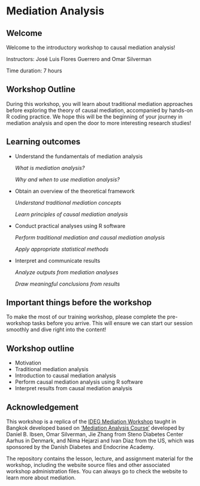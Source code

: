 # Mediation Analysis

## Welcome

Welcome to the introductory workshop to causal mediation analysis!

Instructors: José Luis Flores Guerrero and Omar Silverman

Time duration: 7 hours

## Workshop Outline

During this workshop, you will learn about traditional mediation
approaches before exploring the theory of causal mediation, accompanied
by hands-on R coding practice. We hope this will be the beginning of
your journey in mediation analysis and open the door to more interesting
research studies!

::: callout-note
## Learning outcomes

-   Understand the fundamentals of mediation analysis

    *What is mediation analysis?*

    *Why and when to use mediation analysis?*

-   Obtain an overview of the theoretical framework

    *Understand traditional mediation concepts*

    *Learn principles of causal mediation analysis*

-   Conduct practical analyses using R software

    *Perform traditional mediation and causal mediation analysis*

    *Apply appropriate statistical methods*

-   Interpret and communicate results

    *Analyze outputs from mediation analyses*

    *Draw meaningful conclusions from results*
:::

## Important things before the workshop

To make the most of our training workshop, please complete the
pre-workshop tasks before you arrive. This will ensure we can start our
session smoothly and dive right into the content!

## Workshop outline

-   Motivation
-   Traditional mediation analysis
-   Introduction to causal mediation analysis
-   Perform causal mediation analysis using R software
-   Interpret results from causal mediation analysis

## Acknowledgement

This workshop is a replica of the [IDEG Mediation
Workshop](https://steno-aarhus.github.io/IDEG-mediation-course/) taught
in Bangkok developed based on ['Mediation Analysis
Course'](https://analysis-of-mechanisms.netlify.app/) developed by
Daniel B. Ibsen, Omar Silverman, Jie Zhang from Steno Diabetes Center
Aarhus in Denmark, and Nima Hejarzi and Ivan Diaz from the US, which was
sponsored by the Danish Diabetes and Endocrine Academy.

The repository contains the lesson, lecture, and assignment material for
the workshop, including the website source files and other associated
workshop administration files. You can always go to check the website to
learn more about mediation.
